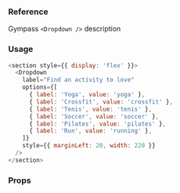 ### Reference

Gympass `<Dropdown />` description

### Usage

```javascript
<section style={{ display: 'flex' }}>
  <Dropdown
    label="Find an activity to love"
    options={[
      { label: 'Yoga', value: 'yoga' },
      { label: 'Crossfit', value: 'crossfit' },
      { label: 'Tenis', value: 'tenis' },
      { label: 'Soccer', value: 'soccer' },
      { label: 'Pilates', value: 'pilates' },
      { label: 'Run', value: 'running' },
    ]}
    style={{ marginLeft: 20, width: 220 }}
  />
</section>
```

### Props

<PropsTable component="Dropdown" platform="web" />
